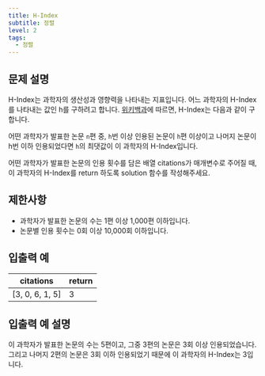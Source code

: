 ```yaml
---
title: H-Index
subtitle: 정렬
level: 2
tags:
  - 정렬
---
```


## 문제 설명

H-Index는 과학자의 생산성과 영향력을 나타내는 지표입니다. 어느 과학자의 H-Index를 나타내는 값인 h를 구하려고 합니다. [위키백과](https://ko.wikipedia.org/wiki/H_지수)에 따르면, H-Index는 다음과 같이 구합니다.

어떤 과학자가 발표한 논문 `n`편 중, `h`번 이상 인용된 논문이 `h`편 이상이고 나머지 논문이 h번 이하 인용되었다면 `h`의 최댓값이 이 과학자의 H-Index입니다.

어떤 과학자가 발표한 논문의 인용 횟수를 담은 배열 citations가 매개변수로 주어질 때, 이 과학자의 H-Index를 return 하도록 solution 함수를 작성해주세요.

## 제한사항

- 과학자가 발표한 논문의 수는 1편 이상 1,000편 이하입니다.
- 논문별 인용 횟수는 0회 이상 10,000회 이하입니다.

## 입출력 예

| citations         | return |
| ----------------- | ------ |
| \[3, 0, 6, 1, 5\] | 3      |

## 입출력 예 설명

이 과학자가 발표한 논문의 수는 5편이고, 그중 3편의 논문은 3회 이상 인용되었습니다. 그리고 나머지 2편의 논문은 3회 이하 인용되었기 때문에 이 과학자의 H-Index는 3입니다.
